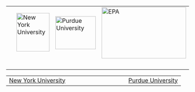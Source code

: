 
<table width=900>
<tr>
<td>&ensp;&ensp;&nbsp;<img src="img/logos/NYU_Logo.png" width=90 height=105, title="New York University">
<td><img src="img/logos/purdue_logo.png" width=110 height=90, title="Purdue University">
<td><img src="img/logos/Epa_Logo.png" width=230 height=140, title="EPA">
</tr>
<tr>
<td> &nbsp;
</tr>
<tr>
</table>
<table width=900>
<tr>
<td>[New York University](mailto:nyuactionlab@gmail.com) &nbsp;&nbsp;&nbsp;&nbsp;&nbsp;&nbsp;&nbsp;&nbsp;&nbsp;&nbsp;&nbsp;&nbsp;&nbsp;&nbsp;&nbsp;&nbsp;&nbsp;&nbsp;&nbsp;&nbsp;&nbsp;&nbsp;&nbsp;&nbsp;&nbsp;&nbsp;&nbsp;&nbsp;&nbsp;&nbsp;&nbsp;&nbsp;&nbsp;&nbsp;&nbsp;&nbsp;&nbsp;&nbsp;&nbsp;[Purdue University](mailto:motordevlab@purdue.edu)
</table>

